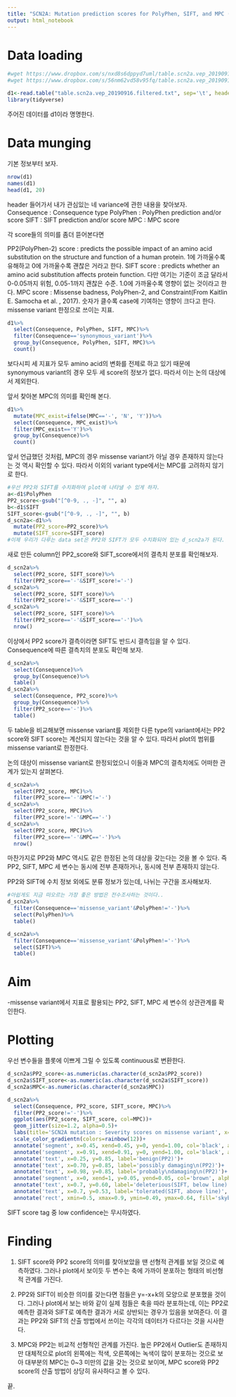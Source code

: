 ```yaml
---
title: "SCN2A: Mutation prediction scores for PolyPhen, SIFT, and MPC (by Consequence)"
output: html_notebook
---
```


# Data loading

```bash
#wget https://www.dropbox.com/s/nxd8s6dppyd7uml/table.scn2a.vep_20190916.filtered.txt
#wget https://www.dropbox.com/s/56nm62vd58v95fq/table.scn2a.vep_20190916.headers.txt
```

```r
d1<-read.table("table.scn2a.vep_20190916.filtered.txt", sep='\t', header=T)
library(tidyverse)
```
주어진 데이터를 d1이라 명명한다.

# Data munging

기본 정보부터 보자.

```r
nrow(d1)
names(d1)
head(d1, 20)
```

header 들어가서 내가 관심있는 네 variance에 관한 내용을 찾아보자.
Consequence : Consequence type
PolyPhen : PolyPhen prediction and/or score
SIFT : SIFT prediction and/or score
MPC : MPC score

각 score들의 의미를 좀더 뜯어본다면

PP2(PolyPhen-2) score : predicts the possible impact of an amino acid substitution on the structure and function of a human protein. 1에 가까울수록 유해하고 0에 가까울수록 괜찮은 거라고 한다.
SIFT score : predicts whether an amino acid substitution affects protein function. 다만 여기는 기준이 조금 달라서 0-0.05까지 위험, 0.05-1까지 괜찮은 수준. 1.0에 가까울수록 영향이 없는 것이라고 한다.
MPC score : Missense badness, PolyPhen-2, and Constraint(From Kaitlin E. Samocha et al. , 2017). 숫자가 클수록 case에 기여하는 영향이 크다고 한다. missense variant 한정으로 쓰이는 지표.

```r
d1%>%
  select(Consequence, PolyPhen, SIFT, MPC)%>%
  filter(Consequence=='synonymous_variant')%>%
  group_by(Consequence, PolyPhen, SIFT, MPC)%>%
  count()
```

보다시피 세 지표가 모두 amino acid의 변화를 전제로 하고 있기 때문에 synonymous variant의 경우 모두 세 score의 정보가 없다. 따라서 이는 논의 대상에서 제외한다.

앞서 찾아본 MPC의 의미를 확인해 본다.

```r
d1%>%
  mutate(MPC_exist=ifelse(MPC=='-', 'N', 'Y'))%>%
  select(Consequence, MPC_exist)%>%
  filter(MPC_exist=='Y')%>%
  group_by(Consequence)%>%
  count()
```

앞서 언급했던 것처럼, MPC의 경우 missense variant가 아닐 경우 존재하지 않는다는 것 역시 확인할 수 있다. 따라서 이외의 variant type에서는 MPC를 고려하지 않기로 한다.

```r
#우선 PP2와 SIFT를 수치화하여 plot에 나타낼 수 있게 하자.
a<-d1$PolyPhen
PP2_score<-gsub("[^0-9, ., -]", "", a)
b<-d1$SIFT
SIFT_score<-gsub("[^0-9, ., -]", "", b)
d_scn2a<-d1%>%
  mutate(PP2_score=PP2_score)%>%
  mutate(SIFT_score=SIFT_score)
#이제 우리가 다루는 data set은 PP2와 SIFT가 모두 수치화되어 있는 d_scn2a가 된다.
```

새로 만든 column인 PP2_score와 SIFT_score에서의 결측치 분포를 확인해보자.

```r
d_scn2a%>%
  select(PP2_score, SIFT_score)%>%
  filter(PP2_score=='-'&SIFT_score!='-')
d_scn2a%>%
  select(PP2_score, SIFT_score)%>%
  filter(PP2_score!='-'&SIFT_score=='-')
d_scn2a%>%
  select(PP2_score, SIFT_score)%>%
  filter(PP2_score=='-'&SIFT_score=='-')%>%
  nrow()
```

이상에서 PP2 score가 결측이라면 SIFT도 반드시 결측임을 알 수 있다. Consequence에 따른 결측치의 분포도 확인해 보자.

```r
d_scn2a%>%
  select(Consequence)%>%
  group_by(Consequence)%>%
  table()
d_scn2a%>%
  select(Consequence, PP2_score)%>%
  group_by(Consequence)%>%
  filter(PP2_score=='-')%>%
  table()
```

두 table을 비교해보면 missense variant를 제외한 다른 type의 variant에서는 PP2 score와 SIFT score는 계산되지 않는다는 것을 알 수 있다. 따라서 plot의 범위를 missense variant로 한정한다.

논의 대상이 missense variant로 한정되었으니 이들과 MPC의 결측치에도 어떠한 관계가 있는지 살펴본다.

```r
d_scn2a%>%
  select(PP2_score, MPC)%>%
  filter(PP2_score=='-'&MPC!='-')
d_scn2a%>%
  select(PP2_score, MPC)%>%
  filter(PP2_score!='-'&MPC=='-')
d_scn2a%>%
  select(PP2_score, MPC)%>%
  filter(PP2_score=='-'&MPC=='-')%>%
  nrow()
```

마찬가지로 PP2와 MPC 역시도 같은 한정된 논의 대상을 갖는다는 것을 볼 수 있다.
즉 PP2, SIFT, MPC 세 변수는 동시에 전부 존재하거나, 동시에 전부 존재하지 않는다.

PP2와 SIFT에 수치 정보 외에도 분류 정보가 있는데, 나뉘는 구간을 조사해보자.

```r
#아쉽게도 지금 떠오르는 가장 좋은 방법은 전수조사하는 것이다..
d_scn2a%>%
  filter(Consequence=='missense_variant'&PolyPhen!='-')%>%
  select(PolyPhen)%>%
  table()
```

```r
d_scn2a%>%
  filter(Consequence=='missense_variant'&PolyPhen!='-')%>%
  select(SIFT)%>%
  table()
```


# Aim

-missense variant에서 지표로 활용되는 PP2, SIFT, MPC 세 변수의 상관관계를 확인한다.

# Plotting

우선 변수들을 플롯에 이쁘게 그릴 수 있도록 continuous로 변환한다.
```r
d_scn2a$PP2_score<-as.numeric(as.character(d_scn2a$PP2_score))
d_scn2a$SIFT_score<-as.numeric(as.character(d_scn2a$SIFT_score))
d_scn2a$MPC<-as.numeric(as.character(d_scn2a$MPC))
```


```r
d_scn2a%>%
  select(Consequence, PP2_score, SIFT_score, MPC)%>%
  filter(PP2_score!='-')%>%
  ggplot(aes(PP2_score, SIFT_score, col=MPC))+
  geom_jitter(size=1.2, alpha=0.5)+
  labs(title='SCN2A mutation : Severity scores on missense variant', x='PolyPhen2 score', y='SIFT score')+
  scale_color_gradientn(colors=rainbow(12))+
  annotate('segment', x=0.45, xend=0.45, y=0, yend=1.00, col='black', alpha=0.7)+
  annotate('segment', x=0.91, xend=0.91, y=0, yend=1.00, col='black', alpha=0.7)+
  annotate('text', x=0.25, y=0.85, label='benign(PP2)')+
  annotate('text', x=0.70, y=0.85, label='possibly damaging\n(PP2)')+
  annotate('text', x=0.98, y=0.85, label='probably\ndamaging\n(PP2)')+
  annotate('segment', x=0, xend=1, y=0.05, yend=0.05, col='brown', alpha=0.7)+
  annotate('text', x=0.7, y=0.60, label='deleterious(SIFT, below line)', col='brown')+
  annotate('text', x=0.7, y=0.53, label='tolerated(SIFT, above line)', col='brown')+
  annotate('rect', xmin=0.5, xmax=0.9, ymin=0.49, ymax=0.64, fill='skyblue', alpha=0.2)
```

SIFT score tag 중 low confidence는 무시하였다.

# Finding

1. SIFT score와 PP2 score의 의미를 찾아보았을 땐 선형적 관계를 보일 것으로 예측하였다. 그러나 plot에서 보이듯 두 변수는 축에 가까이 분포하는 형태의 비선형적 관계를 가진다.

2. PP2와 SIFT이 비슷한 의미를 갖는다면 점들은 y=-x+k의 모양으로 분포했을 것이다. 그러나 plot에서 보는 바와 같이 실제 점들은 축을 따라 분포하는데, 이는 PP2로 예측한 결과와 SIFT로 예측한 결과가 서로 상반되는 경우가 있음을 보여준다. 이 결과는 PP2와 SIFT의 산출 방법에서 쓰이는 각각의 데이터가 다르다는 것을 시사한다.

3. MPC와 PP2는 비교적 선형적인 관계를 가진다. 높은 PP2에서 Outlier도 존재하지만 대체적으로 plot의 왼쪽에는 적색, 오른쪽에는 녹색이 많이 분포하는 것으로 보아 대부분의 MPC는 0~3 미만의 값을 갖는 것으로 보이며, MPC score와 PP2 score의 산출 방법이 상당히 유사하다고 볼 수 있다.

끝.